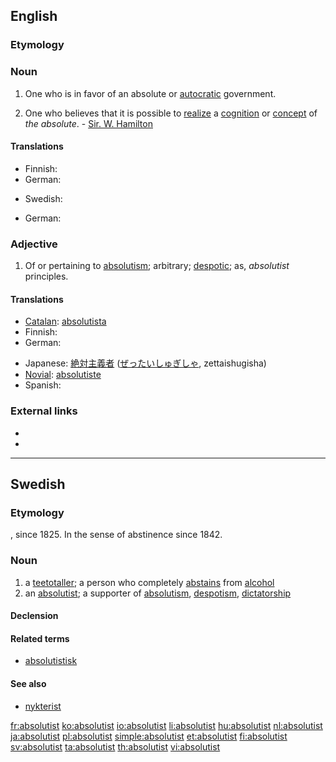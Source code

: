 {{wikipedia}}
==English==

===Etymology===
{{suffix|absolute|ist}}

===Noun===
{{en-noun}}

# One who is in favor of an absolute or [[autocratic]] government.
# {{metaphysics}} One who believes that it is possible to [[realize]] a [[cognition]] or [[concept]] of ''the absolute''. - [[Sir. W. Hamilton]]

====Translations====
{{trans-top|one who favors autocratic government}}
* Finnish: {{t+|fi|absolutisti}}
* German: {{t-|de|Absolutist|m}}
{{trans-mid}}
* Swedish: {{t|sv|absolutist|c}}
{{trans-bottom}}

{{trans-top|metaphysics}}
* German: {{t-|de|Absolutist|m}}
{{trans-mid}}
{{trans-bottom}}

===Adjective===
{{en-adj}}

# Of or pertaining to [[absolutism]]; arbitrary; [[despotic]]; as, ''absolutist'' principles.

====Translations====
{{trans-top|of or pertaining to absolutism}}
* [[Catalan]]: [[absolutista]] {{m|f}}
* Finnish: {{t-|fi|absolutistinen}}
* German: {{t|de|absolutistisch}}
{{trans-mid}}
* Japanese: [[絶対主義者]] ([[ぜったいしゅぎしゃ]], zettaishugisha)
* [[Novial]]: [[absolutiste]]
* Spanish: {{t+|es|absolutista}}
{{trans-bottom}}

===External links===
* {{R:OneLook}}
* {{R:Webster 1913}}

----

==Swedish==

===Etymology===
{{suffix|absolut|ist|lang=sv}}, since 1825. In the sense of abstinence since 1842.

===Noun===
{{sv-noun|g=c}}

# a [[teetotaller]]; a person who completely [[abstains]] from [[alcohol]]
# an [[#English|absolutist]]; a supporter of [[absolutism]], [[despotism]], [[dictatorship]]

====Declension====
{{sv-noun-reg-er}}

====Related terms====
* [[absolutistisk]]

====See also====
* [[nykterist]]

[[fr:absolutist]]
[[ko:absolutist]]
[[io:absolutist]]
[[li:absolutist]]
[[hu:absolutist]]
[[nl:absolutist]]
[[ja:absolutist]]
[[pl:absolutist]]
[[simple:absolutist]]
[[et:absolutist]]
[[fi:absolutist]]
[[sv:absolutist]]
[[ta:absolutist]]
[[th:absolutist]]
[[vi:absolutist]]